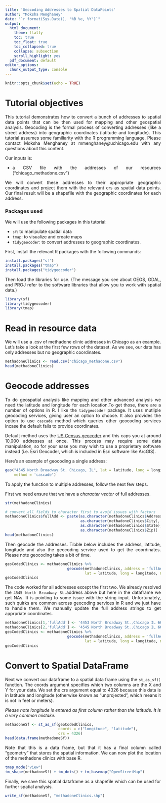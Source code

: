 ```yaml
---
title: 'Geocoding Addresses to Spatial DataPoints'
author: "Moksha Menghaney"
date: "`r format(Sys.Date(), '%B %e, %Y')`"
output: 
  html_document:
    theme: flatly
    toc: true
    toc_float: true
    toc_collapsed: true
    collapse: subsection
    scroll_highlight: yes
  pdf_document: default
editor_options: 
  chunk_output_type: console
---
```

<style>
body {text-align: justify}
</style>
  
```r
knitr::opts_chunk$set(echo = TRUE)
```

# Tutorial objectives

This tutorial demonstrates how to convert a bunch of addresses to spatial data points that can be then used for mapping and other geospatial analysis. Geocoding is the formal process of converting addresses (like a street address) into geographic coordinates (latitude and longitude). This tutorial assumes some familiarity with the R programming language. Please contact Moksha Menghaney at mmenghaney@uchicago.edu with any questions about this content.

Our inputs is:
  
- a CSV file with the addresses of our resources ("chicago_methadone.csv") 

We will convert these addresses to their appropriate geographic coordinates and project them with the relevant crs as spatial data points. Our final result will be a shapefile with the geographic coordinates for each address.

### Packages used

We will use the following packages in this tutorial:
  
- `sf`: to manipulate spatial data
- `tmap`: to visualize and create maps
- `tidygeocoder`: to convert addresses to geographic coordinates.

First, install the relevant R packages with the following commands:
  
```r
install.packages("sf")
install.packages("tmap")
install.packages("tidygeocoder")
```

Then load the libraries for use. (The message you see about GEOS, GDAL, and PROJ refer to the software libraries that allow you to work with spatial data.)

```r
library(sf)
library(tidygeocoder)
library(tmap)
```

# Read in resource data {#read-resources}

We will use a .csv of methadone clinic addresses in Chicago as an example. Let's take a look at the first few rows of the dataset. As we see, our data has only addresses but no geographic coordinates.

```r
methadoneClinics <- read.csv("chicago_methadone.csv")
head(methadoneClinics)
```

# Geocode addresses {#geocode-addresses} 
To do geospatial analysis like mapping and other advanced analysis we need the latitude and longitude for each location.To get those, there are a number of options in R. I like the `tidygeocoder` package. It uses mutliple geocoding services, giving user an option to choose. It also provides the option to use `cascade` method which queries other geocoding services incase the default fails to provide coordinates. 

Default method uses the [US Census geocoder](https://geocoding.geo.census.gov/) and this caps you at around 10,000 addresses at once. This process may require some data manipulation, so for your ease you may wish to use a proprietary software instead (i.e. Esri Geocoder, which is included in Esri software like ArcGIS).

Here's an example of geocoding a single address:

```r
geo("4545 North Broadway St. Chicago, IL", lat = latitude, long = longitude, 
    method = 'cascade')
```

To apply the function to multiple addresses, follow the next few steps.

First we need ensure that we have a *character vector* of full addresses.

```r
str(methadoneClinics)
```

```r
# convert all fields to character first to avoid issues with factors
methadoneClinics$fullAdd <- paste(as.character(methadoneClinics$Address), 
                                  as.character(methadoneClinics$City),
                                  as.character(methadoneClinics$State), 
                                  as.character(methadoneClinics$Zip))
head(methadoneClinics)
```

Then geocode the addresses. Tibble below includes the address, latitude, longitude and also the geocoding service used to get the coordinates. Please note geocoding takes a bit of time.

```r
geoCodedClinics <- methadoneClinics %>% 
                            geocode(methadoneClinics, address = 'fullAdd', 
                                    lat = latitude, long = longitude, method = 'cascade')
geoCodedClinics
```

The code worked for all addresses except the first two. We already resolved the `4545 North Broadway St.`address above but here in the dataframe we get NAs. It is pointing to some issue with the string input. Unfortunately, such quirks are common across geocoding services in R and we just have to handle them. We manually update the full address strings to get apprpriate coordinates.

```r

methadoneClinics[1,'fullAdd'] <- '4453 North Broadway St.,Chicago IL 60640'
methadoneClinics[2,'fullAdd'] <- '4545 North Broadway St.,Chicago IL 60640'
geoCodedClinics <- methadoneClinics %>% 
                            geocode(methadoneClinics, address = 'fullAdd', 
                                    lat = latitude, long = longitude, method = 'cascade')
geoCodedClinics
```

# Convert to Spatial DataFrame {#spatial-dataframe} 

Next we convert our dataframe to a spatial data frame using the `st_as_sf()` function. The coords argument specifies which two columns are the X and Y for your data. We set the crs argument equal to 4326 because this data is in latitude and longitude (otherwise known as “unprojected”, which means it is not in feet or meters).

*Please note longitude is entered as first column rather than the latitude. It is a very common mistake.*

```r
methadoneSf <- st_as_sf(geoCodedClinics, 
                        coords = c("longitude", "latitude"),
                        crs = 4326)
head(data.frame(methadoneSf))
```

Note that this is a data frame, but that it has a final column called “geometry” that stores the spatial information.
We can now plot the location of the methadone clinics with base R.

```r
tmap_mode("view")
tm_shape(methadoneSf) + tm_dots() + tm_basemap("OpenStreetMap")
```

Finally, we save this spatial dataframe as a shapefile which can be used for further spatial analysis.
```r
write_sf(methadoneSf, "methadoneClinics.shp")
```
